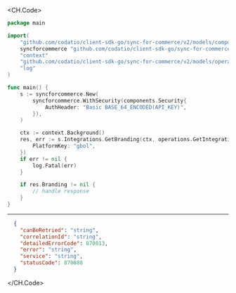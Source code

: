 
<CH.Code>
```go GetBranding.go
package main

import(
	"github.com/codatio/client-sdk-go/sync-for-commerce/v2/models/components"
	syncforcommerce "github.com/codatio/client-sdk-go/sync-for-commerce/v2"
	"context"
	"github.com/codatio/client-sdk-go/sync-for-commerce/v2/models/operations"
	"log"
)

func main() {
    s := syncforcommerce.New(
        syncforcommerce.WithSecurity(components.Security{
            AuthHeader: "Basic BASE_64_ENCODED(API_KEY)",
        }),
    )

    ctx := context.Background()
    res, err := s.Integrations.GetBranding(ctx, operations.GetIntegrationBrandingRequest{
        PlatformKey: "gbol",
    })
    if err != nil {
        log.Fatal(err)
    }

    if res.Branding != nil {
        // handle response
    }
}
```
---

```json Example Response
  {
    "canBeRetried": "string",
    "correlationId": "string",
    "detailedErrorCode": 870013,
    "error": "string",
    "service": "string",
    "statusCode": 870088
  }
```
</CH.Code>
